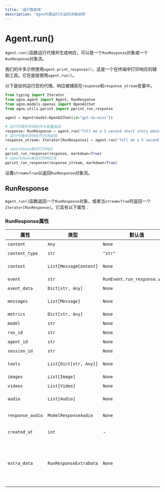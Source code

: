 ```yaml
---
title: '运行智能体'
description: 'Agno代理运行方法的详细说明'
---
```


# Agent.run()

`Agent.run()`函数运行代理并生成响应，可以是一个`RunResponse`对象或一个`RunResponse`对象流。

我们的许多示例使用`agent.print_response()`，这是一个在终端中打印响应的辅助工具。它在底层使用`agent.run()`。

以下是如何运行您的代理。响应被捕获在`response`和`response_stream`变量中。

```python
from typing import Iterator
from agno.agent import Agent, RunResponse
from agno.models.openai import OpenAIChat
from agno.utils.pprint import pprint_run_response

agent = Agent(model=OpenAIChat(id="gpt-4o-mini"))

# 运行代理并将响应作为变量返回
response: RunResponse = agent.run("Tell me a 5 second short story about a robot")
# 运行代理并将响应作为流返回
response_stream: Iterator[RunResponse] = agent.run("Tell me a 5 second short story about a lion", stream=True)

# 以markdown格式打印响应
pprint_run_response(response, markdown=True)
# 以markdown格式打印响应流
pprint_run_response(response_stream, markdown=True)
```

设置`stream=True`以返回`RunResponse`对象流。

## RunResponse

`Agent.run()`函数返回一个`RunResponse`对象，或者当`stream=True`时返回一个`Iterator[RunResponse]`。它具有以下属性：

### RunResponse属性

| 属性 | 类型 | 默认值 | 描述 |
| --- | --- | --- | --- |
| `content` | `Any` | `None` | 响应的内容。 |
| `content_type` | `str` | `"str"` | 指定内容的数据类型。 |
| `context` | `List[MessageContext]` | `None` | 为RAG添加到响应中的上下文。 |
| `event` | `str` | `RunEvent.run_response.value` | 响应的事件类型。 |
| `event_data` | `Dict[str, Any]` | `None` | 与事件相关的数据。 |
| `messages` | `List[Message]` | `None` | 响应中包含的消息列表。 |
| `metrics` | `Dict[str, Any]` | `None` | 运行的使用指标。 |
| `model` | `str` | `None` | 运行中使用的模型。 |
| `run_id` | `str` | `None` | 运行ID。 |
| `agent_id` | `str` | `None` | 运行的代理ID。 |
| `session_id` | `str` | `None` | 运行的会话ID。 |
| `tools` | `List[Dict[str, Any]]` | `None` | 提供给模型的工具列表。 |
| `images` | `List[Image]` | `None` | 模型生成的图像列表。 |
| `videos` | `List[Video]` | `None` | 模型生成的视频列表。 |
| `audio` | `List[Audio]` | `None` | 模型生成的音频片段列表。 |
| `response_audio` | `ModelResponseAudio` | `None` | 模型以音频形式的原始响应。 |
| `created_at` | `int` | - | 响应创建的Unix时间戳。 |
| `extra_data` | `RunResponseExtraData` | `None` | 包含可选字段的额外数据，如`references`、`add_messages`、`history`、`reasoning_steps`和`reasoning_messages`。 |